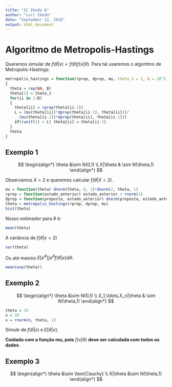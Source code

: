 ```yaml
---
title: "IC Ikeda 6"
author: "Luri Ikeda"
date: "September 12, 2018"
output: html_document
---
```


# Algoritmo de Metropolis-Hastings

Queremos simular de $f(\theta|x) \propto f(\theta)f(x|\theta)$.
Para tal usaremos o algoritmo de Metropolis-Hastings:

```r
metropolis_hastings = function(rprop, dprop, mu, theta_1 = 1, B = 10^5)
{
  theta = rep(NA, B)
  theta[1] = theta_1
  for(ii in 2:B)
  {
    theta[ii] = rprop(theta[ii-1])
    L = (mu(theta[ii])*dprop(theta[ii-1], theta[ii]))/
      (mu(theta[ii-1])*dprop(theta[ii], theta[ii-1]))
    if(runif(1) > L) theta[ii] = theta[ii-1]
  }
  theta
}
```

## Exemplo 1

$$
\begin{align*}
 \theta &\sim N(0,1) \\
 X|\theta & \sim N(\theta,1)
\end{align*}
$$

Observamos $X = 2$ e 
queremos calcular $f(\theta|X=2)$.

```r
mu = function(theta) dnorm(theta, 0, 1)*dnorm(2, theta, 1)
rprop = function(estado_anterior) estado_anterior + rnorm(1)
dprop = function(proposta, estado_anterior) dnorm(proposta, estado_anterior, 1)
theta = metropolis_hastings(rprop, dprop, mu)
hist(theta)
```

Nosso estimador para $\theta$ é:

```r
mean(theta)
```

A variância de $f(\theta|x=2)$


```r
var(theta)
```

Ou até mesmo $E[e^{\theta}] \int e^{\theta} f(\theta|x) d\theta$:

```r
mean(exp(theta))
```

## Exemplo 2

$$
\begin{align*}
 \theta &\sim N(0,1) \\
 X_1,\ldots,X_n|\theta & \sim N(\theta,1)
\end{align*}
$$

```r
theta = 10
n = 10
x = rnorm(n, theta, 1)
```

Simule de $f(\theta|x)$ e $E[\theta|x]$.

**Cuidado com a função mu, pois** $f(x|\theta)$
**deve ser calculada com todos os dados**.

## Exemplo 3

$$
\begin{align*}
 \theta &\sim \text{Cauchy} \\
 X|\theta &\sim N(\theta,1)
\end{align*}
$$


